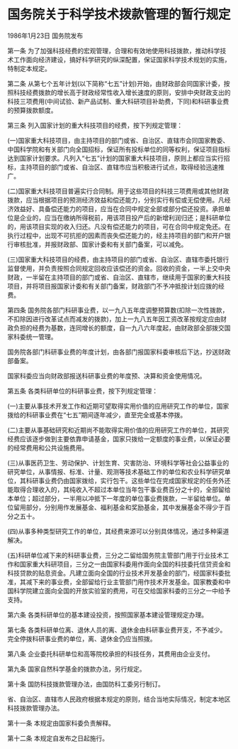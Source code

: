 # 国务院关于科学技术拨款管理的暂行规定

1986年1月23日 国务院发布

  

第一条 为了加强科技经费的宏观管理，合理和有效地使用科技拨款，推动科学技术工作面向经济建设，搞好科学研究的纵深配置，保证国家科学技术规划的实施，特制定本规定。

第二条 从第七个五年计划(以下简称“七五”计划)开始，由财政部会同国家计委，按照科技经费拨款的增长高于财政经常性收入增长速度的原则，安排中央财政支出的科技三项费用(中间试验、新产品试制、重大科研项目补助费，下同)和科研事业费的预算拨款额度。

第三条 列入国家计划的重大科技项目的经费，按下列规定管理：

(一)国家重大科技项目，由主持项目的部门或省、自治区、直辖市会同国家教委、中国科学院和有关部门向全国招标，保证所有投标单位的同等权利，保证项目指标达到国家计划要求。凡列入“七五”计划的国家重大科技项目，原则上都应当实行招标，主持项目的部门或省、自治区、直辖市应当积极进行试点，取得经验迅速推广。

(二)国家重大科技项目普遍实行合同制。用于这些项目的科技三项费用或其他财政拨款，应当根据项目的预测经济效益和偿还能力，分别实行有偿或无偿使用。凡经济效益好、具备偿还能力的项目，应当在合同中规定全部或部分偿还投资。承担单位是企业的，应当在缴纳所得税前，用该项目投产后的新增利润归还；是科研单位的，用该项目实现的收入归还。凡没有偿还能力的项目，可在合同中规定免还。在执行过程中，出现不可抗拒的因素而丧失偿还能力的，经主持项目的部门和开户银行审核批准，并报财政部、国家计委和有关部门备案，可以减免。

(三)国家重大科技项目的经费，由主持项目的部门或省、自治区、直辖市委托银行监督使用，并负责按照合同规定回收应该偿还的资金。回收的资金，一半上交中央财政，一半留在主持项目的部门或省、自治区、直辖市，继续用于国家的重大科技项目，并将项目报国家计委和有关部门备案，财政部门不予冲抵按计划应拨的经费。

第四条 国务院各部门科研事业费，以一九八五年度调整预算数(扣除一次性拨款，不扣除因进行改革试点而减发的拨款)，加上一九八五年因工资改革按规定应由财政负担的经费为基数，连同增长的额度，自一九八六年度起，由财政部全部拨交国家科委统一管理。

国务院各部门科研事业费的年度计划，由各部门报国家科委审核后下达，抄送财政部备案。

国家科委应当向财政部报送科研事业费的年度预、决算和资金使用情况。

第五条 各类科研单位的科研事业费，按下列规定管理：

(一)主要从事技术开发工作和近期可望取得实用价值的应用研究工作的单位，国家拨给的科研事业费在“七五”期间逐年减少，直至完全或基本停拨。

(二)主要从事基础研究和近期尚不能取得实用价值的应用研究工作的单位，其研究经费应该逐步做到主要依靠申请基金，国家只拨给一定额度的事业费，以保证必要的经常费用和公共设施费用。

(三)从事医药卫生、劳动保护、计划生育、灾害防治、环境科学等社会公益事业的研究单位，从事情报、标准、计量、观测等技术基础工作的单位和农业科学研究单位，其科研事业费仍由国家拨给，实行包干。这些单位在完成国家规定的任务外还能取得合理收入的，其纯收入不超过本单位当年包干事业费百分之十的，全部留给本单位；超过部分，一半用以冲抵下一年度的单位事业费拨款，一半留给单位。单位留用部分，分别用作发展基金、福利基金和奖励基金，其中发展基金不得少于百分之五十。

(四)从事多种类型研究工作的单位，其经费来源可以分别具体情况，通过多种渠道解决。

(五)科研单位减下来的科研事业费，三分之二留给国务院主管部门用于行业技术工作和国家重大科研项目，三分之一由国家科委用作面向全国的科技委托信贷资金和科技贷款的贴息资金。凡建立面向全国的行业技术开发基金的部门，经国家科委批准，其减下来的事业费，全部留给行业主管部门用作技术开发基金。国家教委和中国科学院建立面向全国的开放实验室的费用，可在交给国家科委的三分之一中给予支持。

第六条 各类科研单位的基本建设投资，按照国家基本建设管理规定办理。

第七条 各类科研单位离、退休人员的离、退休金由科研事业费开支，不予减少。完全停拨科研事业费的单位，离、退休金仍应当照拨。

第八条 企业委托科研单位和高等院校承担的科技任务，其费用由企业支付。

第九条 国家自然科学基金的拨款办法，另行规定。

第十条 国防科技拨款管理办法，由国防科工委另行制订。

省、自治区、直辖市人民政府根据本规定的原则，结合当地实际情况，制定本地区科技拨款管理办法。

第十一条 本规定由国家科委负责解释。

第十二条 本规定自发布之日起施行。